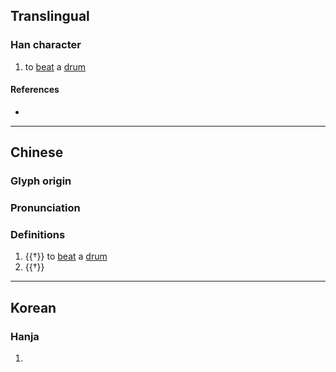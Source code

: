 {{character info/new}}
==Translingual==

===Han character===
{{Han char|rn=64|rad=手|as=15|sn=18|four=|canj=QWWW|ids=⿰扌畾}}

# to [[beat]] a [[drum]]

====References====
* {{Han ref|kx=0461.360|dkj=12929|dj=0811.080|hdz=31980.070|uh=6502|ud=25858}}

----
==Chinese==
{{zh-forms}}

===Glyph origin===
{{Han etym}}

===Pronunciation===
{{zh-pron
|m=lèi,léi
|c=leoi4
|mc=y
|oc=y
|cat=v
}}

===Definitions===
{{zh-hanzi}}

# {{†}} to [[beat]] a [[drum]]
# {{†}} {{zh-alt-form|擂}}
----

==Korean==

===Hanja===
{{ko-hanja|hangeul=[[롱]]>[[농]]|eumhun=|rv=rong>nong|mr=rong>nong|y=long>nong}}

# {{defn|lang=ko|sort=手15}}